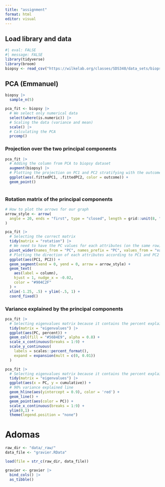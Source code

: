 ```yaml
---
title: "assignment"
format: html
editor: visual
---
```


## Load library and data

```r
#| eval: FALSE
#| message: FALSE
library(tidyverse)
library(broom)
biopsy <- read_csv("https://wilkelab.org/classes/SDS348/data_sets/biopsy.csv")
```

## PCA (Emmanuel)

```r
biopsy |>
  sample_n(5)
```

```r
pca_fit <- biopsy |>
  # We select only numerical data
  select(where(is.numeric)) |>
  # Scaling the data (variance and mean)
  scale() |>
  # Calculating the PCA
  prcomp()
```

### Projection over the two principal components

```r
pca_fit |>
  # Adding the column from PCA to biopsy dataset
  augment(biopsy) |>
  # Plotting the projection on PC1 and PC2 stratifying with the outcome
  ggplot(aes(.fittedPC1, .fittedPC2, color = outcome)) +
  geom_point()
  
```

### Rotation matrix of the principal components

```r
# How to plot the arrows for our graph
arrow_style <- arrow(
  angle = 20, ends = "first", type = "closed", length = grid::unit(8, "pt")
)

pca_fit |>
  # Selecting the correct matrix
  tidy(matrix = "rotation") |>
  # We need to have the PC values for each attributes (on the same row)
  pivot_wider(names_from = "PC", names_prefix = "PC", values_from = "value") |>
  # Plotting the direction of each attributes according to PC1 and PC2
  ggplot(aes(PC1, PC2)) + 
  geom_segment(xend = 0, yend = 0, arrow = arrow_style) + 
  geom_text(
    aes(label = column),
    hjust = 1, nudge_x = -0.02, 
    color = "#904C2F"
  ) +
  xlim(-1.25, .5) + ylim(-.5, 1) +
  coord_fixed()

```

### Variance explained by the principal components

```r
pca_fit |>
  # Selecting eigenvalues matrix because it contains the percent explain by each PC
  tidy(matrix = "eigenvalues") |>
  ggplot(aes(PC, percent)) +
  geom_col(fill = "#56B4E9", alpha = 0.8) +
  scale_x_continuous(breaks = 1:9) +
  scale_y_continuous(
    labels = scales::percent_format(),
    expand = expansion(mult = c(0, 0.01))
  )
```

```r
pca_fit |>
  # Selecting eigenvalues matrix because it contains the percent explain by each PC
  tidy(matrix = "eigenvalues") |>
  ggplot(aes(x = PC, y = cumulative)) +
  # 90% variance explained line
  geom_hline(aes(yintercept = 0.9), color = 'red') +
  geom_line() + 
  geom_point(aes(color = PC)) +
  scale_x_continuous(breaks = 1:9) + 
  ylim(0,1) +
  theme(legend.position = "none")

```

# Adomas

```r
raw_dir <- "data/_raw/"
data_file <- "gravier.RData"

load(file = str_c(raw_dir, data_file))

gravier <- gravier |> 
  bind_cols() |> 
  as_tibble()
  

```
